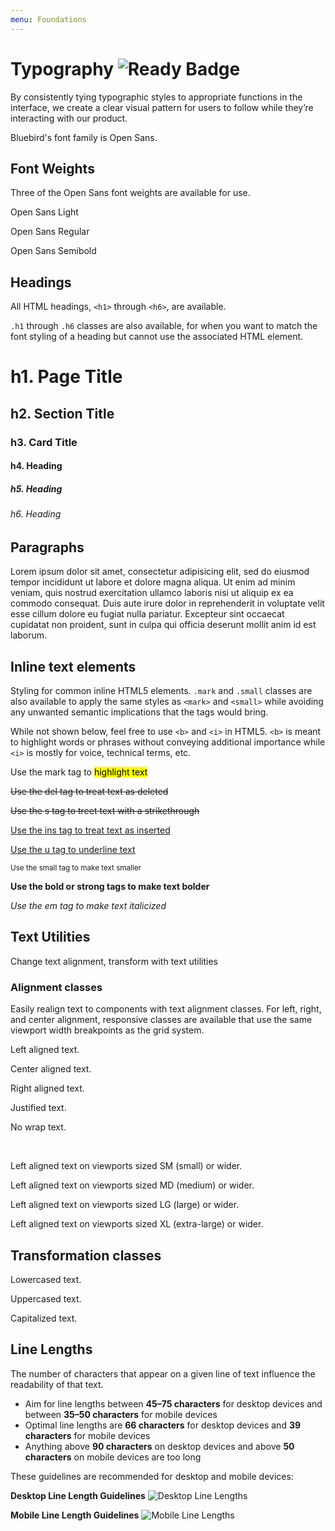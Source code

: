 ```yaml
---
menu: Foundations
---
```



# Typography ![Ready Badge](https://img.shields.io/badge/component-ready-green.svg#badge)

By consistently tying typographic styles to appropriate functions in the interface, we create a clear visual pattern for users to follow while they’re interacting with our product. 

Bluebird's font family is Open Sans.

## Font Weights

Three of the Open Sans font weights are available for use.

<Playground>
<p class="fsxl thin">Open Sans Light</p>
<p class="fsxl regular">Open Sans Regular</p>
<p class="fsxl bold">Open Sans Semibold</p>
</Playground>

## Headings

All HTML headings, `<h1>` through `<h6>`, are available.

`.h1` through `.h6` classes are also available, for when you want to match the font styling of a heading
but cannot use the associated HTML element.

<Playground>
<h1>h1. Page Title</h1>
<h2>h2. Section Title</h2>
<h3>h3. Card Title</h3>
<h4>h4. Heading</h4>
<h5>h5. Heading</h5>
<h6>h6. Heading</h6>
</Playground>


## Paragraphs

<Playground>
  <p>
    Lorem ipsum dolor sit amet, consectetur adipisicing elit, sed do eiusmod
    tempor incididunt ut labore et dolore magna aliqua. Ut enim ad minim veniam,
    quis nostrud exercitation ullamco laboris nisi ut aliquip ex ea commodo
    consequat. Duis aute irure dolor in reprehenderit in voluptate velit esse
    cillum dolore eu fugiat nulla pariatur. Excepteur sint occaecat cupidatat
    non proident, sunt in culpa qui officia deserunt mollit anim id est laborum.
  </p>
</Playground>

## Inline text elements

Styling for common inline HTML5 elements.
`.mark` and `.small` classes are also available to apply the same styles as `<mark>` and `<small>` while avoiding any unwanted semantic implications that the tags would bring.

While not shown below, feel free to use `<b>` and `<i>` in HTML5. `<b>` is meant to highlight words or phrases without conveying additional importance while `<i>` is mostly for voice, technical terms, etc.

<Playground>
  <p>Use the mark tag to <mark>highlight text</mark></p>
  <p><del>Use the del tag to treat text as deleted</del></p>
  <p><s>Use the s tag to treet text with a strikethrough</s></p>
  <p><ins>Use the ins tag to treat text as inserted</ins></p>
  <p><u>Use the u tag to underline text</u></p>
  <p><small>Use the small tag to make text smaller</small></p>
  <p><strong>Use the bold or strong tags to make text bolder</strong></p>
  <p><em>Use the em tag to make text italicized</em></p>
</Playground>


## Text Utilities

Change text alignment, transform with text utilities

### Alignment classes

Easily realign text to components with text alignment classes.
For left, right, and center alignment, responsive classes are available that use the same viewport width breakpoints as the grid system.

<Playground>
  <p className="text-left">Left aligned text.</p>
  <p className="text-center">Center aligned text.</p>
  <p className="text-right">Right aligned text.</p>
  <p className="text-justify">Justified text.</p>
  <p className="text-nowrap">No wrap text.</p>
  <br />
  <p className="text-sm-left">
    Left aligned text on viewports sized SM (small) or wider.
  </p>
  <p className="text-md-left">
    Left aligned text on viewports sized MD (medium) or wider.
  </p>
  <p className="text-lg-left">
    Left aligned text on viewports sized LG (large) or wider.
  </p>
  <p className="text-xl-left">
    Left aligned text on viewports sized XL (extra-large) or wider.
  </p>
</Playground>

## Transformation classes

<Playground>
  <p className="text-lowercase">Lowercased text.</p>
  <p className="text-uppercase">Uppercased text.</p>
  <p className="text-capitalize">Capitalized text.</p>
</Playground>

## Line Lengths

The number of characters that appear on a given line of text influence the readability of that text. 

- Aim for line lengths between __45–75 characters__ for desktop devices and between __35–50 characters__ for mobile devices
- Optimal line lengths are __66 characters__ for desktop devices and __39 characters__ for mobile devices
- Anything above __90 characters__ on desktop devices and above __50 characters__ on mobile devices are too long

These guidelines are recommended for desktop and mobile devices:

__Desktop Line Length Guidelines__
![Desktop Line Lengths](../assets/DesktopLineLengths.png)

__Mobile Line Length Guidelines__
![Mobile Line Lengths](../assets/MobileLineLengths.png)

<!--
## Heading with secondary

Use the included utility classes to recreate the `small` secondary heading text

<Playground>
  <h1>
    h1. Bootstrap heading <small>Secondary text</small>
  </h1>
</Playground>

## Lead

Make a paragraph stand out by adding .lead

<Playground>
  <p className="lead">
    Vivamus sagittis lacus vel augue laoreet rutrum faucibus dolor auctor.
  </p>
</Playground>
-->


<!--
## Abbreviations

Stylized implementation of HTML’s `<abbr>` element for abbreviations and acronyms to show the expanded version on hover.
Abbreviations have a default underline and gain a help cursor to provide additional context on hover and to users of assistive technologies.

### Basic abbreviations

<Playground>
  <abbr title="attribute">attr</abbr>
</Playground>

### Initialism

Add .initialism to an abbreviation for a slightly smaller font-size.

<Playground>
  <abbr title="HyperText Markup Language" className="initialism">
    HTML
  </abbr>
</Playground>

## Addresses

<Playground>
  <address>
    <strong>Twitter, Inc.</strong>
    <br />
    1355 Market Street, Suite 900
    <br />
    San Francisco, CA 94103
    <br />
    <abbr title="Phone">P:</abbr> (123) 456-7890
  </address>
</Playground>

## Blockquotes

For quoting blocks of content from another source within your document.
Wrap `<blockquote>` around any HTML as the quote.

<Playground>
  <blockquote>
    <p>
      Lorem ipsum dolor sit amet, consectetur adipiscing elit. Integer posuere
      erat a ante.
    </p>
  </blockquote>
</Playground>

### Blockquote - Naming a source

Add a `<footer>` for identifying the source.
Wrap the name of the source work in `<cite>`.

<Playground>
  <blockquote>
    <p>
      Lorem ipsum dolor sit amet, consectetur adipiscing elit. Integer posuere
      erat a ante.
    </p>
    <footer>
      Someone famous in <cite title="Source Title">Source Title</cite>
    </footer>
  </blockquote>
</Playground>

## Code

The `<code>` element displays its contents styled in a fashion intended to indicate that the text is a short fragment of computer code.
By default, the content text is displayed using the user agent's default monospace font.

### Inline

<Playground>
  <p>
    Wrap inline snippets of code with <code>&lt;code&gt;</code>.
  </p>
  <p>
    For example, <code>&lt;section&gt;</code> should be wrapped as inline.
  </p>
</Playground>

### User input

The Keyboard Input element `<kbd>` represents a span of inline text denoting textual user input from a keyboard, voice input, or any other text entry device.
By convention, the user agent defaults to rendering the contents of a `<kbd>` element using its default monospace font.

<Playground>
  <p>
    Use the <code>&lt;kbd&gt;</code> to indicate input that is typically entered
    via keyboard.
  </p>
  <p>
    To switch directories, type <kbd>cd</kbd> followed by the name of the
    directory.
    <br />
    To edit settings, press{" "}
    <kbd>
      <kbd>ctrl</kbd> + <kbd>alt</kbd>
    </kbd>
  </p>
</Playground>

### Basic block

The `<pre>` element represents preformatted text which is to be presented exactly as written in the HTML file.
The text is typically rendered using a monospace font. Whitespace inside this element is displayed as written.

<Playground>
  <p>
    Use <code>&lt;pre&gt;</code> for multiple lines of code. Be sure to escape
    any angle brackets in the code for proper rendering.
  </p>
  <pre>Sample text here...</pre>
</Playground>

### Variables

The Variable element `<var>` represents the name of a variable in a mathematical expression or a programming context.
It's typically presented using an italicized version of the current typeface

<Playground>
  <p>
    The volume of a box is <var>l</var> × <var>w</var> × <var>h</var>, where{" "}
    <var>l</var> represents the length, <var>w</var> the width and <var>h</var>{" "}
    the height of the box.
  </p>
</Playground>

### Sample output

The Sample Element `<samp>` is used to enclose inline text which represents sample (or quoted) output from a computer program.
Its contents are typically rendered using the browser's default monospaced font.

<Playground>
  <samp>
    This text is meant to be treated as sample output from a computer program.
  </samp>
</Playground>

-->
